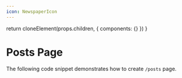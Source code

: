 ```yaml
---
icon: NewspaperIcon
---
```



  return cloneElement(props.children, {
    components: {}
  })
}


# Posts Page

The following code snippet demonstrates how to create `/posts` page.

<ExampleCode
  example="blog"
  filePath="app/posts/page.jsx"
  metadata="/getPosts/ /getTags/"
/>
